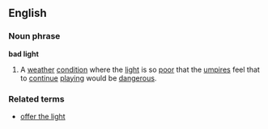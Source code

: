 ==English==
===Noun phrase===
'''bad light'''
# {{Cricket}} A [[weather]] [[condition]] where the [[light]] is so [[poor]] that the [[umpire]]s feel that to [[continue]] [[playing]] would be [[dangerous]].
===Related terms===
*[[offer the light]]